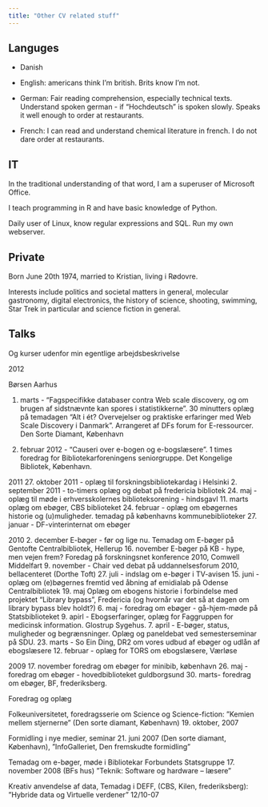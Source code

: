 ```yaml
---
title: "Other CV related stuff"
---
```


## Languges

- Danish

- English: americans think I'm british. Brits know I'm not.
- German: Fair reading comprehension, especially technical texts. Understand
spoken german - if "Hochdeutsch" is spoken slowly. Speaks it well enough to
order at restaurants.
- French: I can read and understand chemical literature in french. I do not dare
order at restaurants.

## IT 

In the traditional understanding of that word, I am a superuser of Microsoft Office.

I teach programming in R and have basic knowledge of Python. 

Daily user of Linux, know regular expressions and SQL. Run my own webserver.


## Private
Born June 20th 1974, married to Kristian, living i Rødovre.

Interests include politics and societal matters in general, molecular gastronomy, digital electronics, the history of science, shooting, swimming, Star Trek in particular and science fiction in general.


## Talks

Og kurser udenfor min egentlige arbejdsbeskrivelse

2012

Børsen
Aarhus

1. marts - "Fagspecifikke databaser contra Web scale discovery, og om brugen af sidstnævnte kan spores  i statistikkerne". 
30 minutters oplæg på temadagen "Alt i ét? Overvejelser og praktiske erfaringer med Web Scale Discovery i Danmark".
Arrangeret af DFs forum for E-ressourcer. Den Sorte Diamant, København

21. februar 2012 - "Causeri over e-bogen og e-bogslæsere". 1 times foredrag for Bibliotekarforeningens seniorgruppe. Det Kongelige Bibliotek, København.

2011
27. oktober 2011 - oplæg til forskningsbibliotekardag i Helsinki
2. september 2011 - to-timers oplæg og debat på fredericia bibliotek
24. maj - oplæg til møde i erhversskolernes biblioteksorening - hindsgavl
11. marts oplæg om ebøger, CBS biblioteket
24. februar - oplæg om ebøgernes historie og (u)muligheder. temadag på københavns kommunebiblioteker
27. januar - DF-vinterinternat om ebøger

2010
2. december E-bøger - før og lige nu. Temadag om E-bøger på Gentofte Centralbibliotek, Hellerup
16. november E-bøger på KB - hype, men vejen frem? Foredag på forskningsnet konference 2010, Comwell Middelfart
9. november  - Chair ved debat på uddannelsesforum 2010, bellacenteret (Dorthe Toft)
27. juli - indslag om e-bøger i TV-avisen
15. juni - oplæg om (e)bøgernes fremtid ved åbning af emidialab på Odense Centralbibliotek
19. maj Oplæg om ebogens historie i forbindelse med projektet "Library bypass", Fredericia (og hvornår var det så at dagen om library bypass blev holdt?)
6. maj - foredrag om ebøger - gå-hjem-møde på Statsbiblioteket
9. apirl - Ebogserfaringer, oplæg for Faggruppen for medicinsk information. Glostrup Sygehus.
7. april - E-bøger, status, muligheder og begrænsninger. Oplæg og paneldebat ved semesterseminar på SDU.
23. marts - So Ein Ding, DR2 om vores udbud af ebøger og udlån af ebogslæsere
12. februar - oplæg for TORS om ebogslæsere, Værløse

2009
17. november foredrag om ebøger for minibib, københavn
26. maj - foredrag om ebøger - hovedbiblioteket guldborgsund
30. marts-  foredrag om ebøger, BF, frederiksberg.



Foredrag og oplæg
 
Folkeuniversitetet, foredragsserie om Science og Science-fiction: ”Kemien mellem stjernerne” (Den sorte diamant, København) 19. oktober, 2007
 
Formidling i nye medier, seminar 21. juni 2007 (Den sorte diamant, København), ”InfoGalleriet, Den fremskudte formidling”

Temadag om e-bøger, møde i Bibliotekar Forbundets Statsgruppe 17. november 2008 (BFs hus) ”Teknik: Software og hardware – læsere”

Kreativ anvendelse af data, Temadag i DEFF, (CBS, Kilen, frederiksberg): ”Hybride data og Virtuelle verdener” 12/10-07
